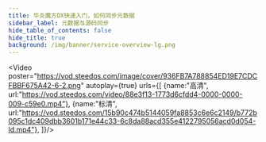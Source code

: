 ```yaml
---
title: 华炎魔方DX快速入门，如何同步元数据
sidebar_label: 元数据与源码同步
hide_table_of_contents: false
hide_title: true
background: /img/banner/service-overview-lg.png
---
```




<Video 
    poster="https://vod.steedos.com/image/cover/936FB7A788854ED19E7CDCFBBF675A42-6-2.png"
    autoplay={true}
    urls={[
        {name:"高清", url:"https://vod.steedos.com/video/88e3f13-1773d6cfdd4-0000-0000-009-c59e0.mp4"},
        {name:"标清", url:"https://vod.steedos.com/15b90c474b5144059fa8853c6e6c2149/b772b095c1dc409dbb3601b171e44c33-6c8da88acd355e4122795056acd0d054-ld.mp4"},
    ]}/>
